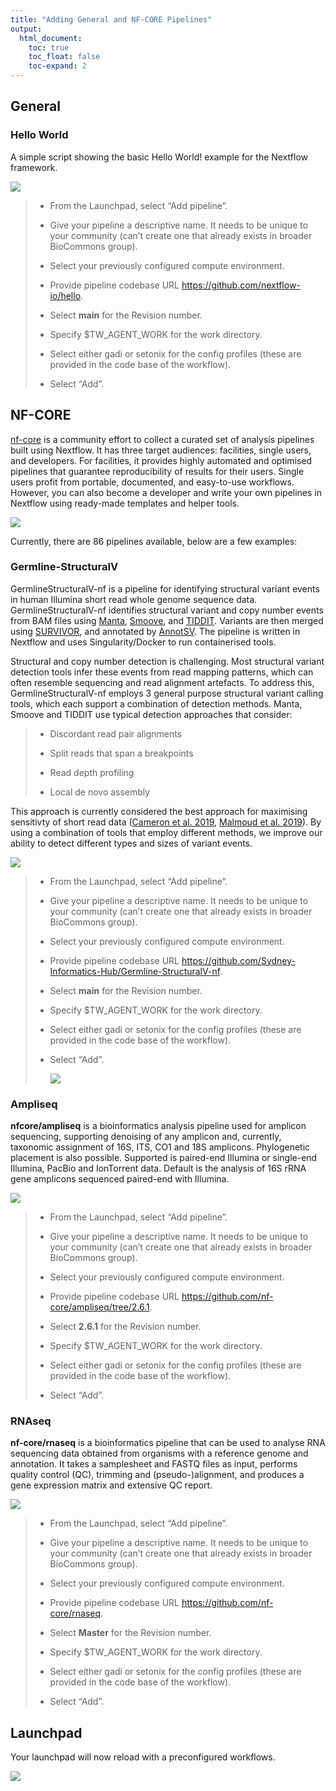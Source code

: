 ```yaml
---
title: "Adding General and NF-CORE Pipelines"
output:
  html_document:
    toc: true
    toc_float: false
    toc-expand: 2
---
```


## General

### Hello World

A simple script showing the basic Hello World! example for the Nextflow framework.

![](images/hello.png)

<div>

> -   From the Launchpad, select "Add pipeline". 
>
> -   Give your pipeline a descriptive name. It needs to be unique to your community (can't create one that already exists in broader BioCommons group). 
>
> -   Select your previously configured compute environment.
>
> -   Provide pipeline codebase URL <https://github.com/nextflow-io/hello>.
>
> -   Select **main** for the Revision number.
>
> -   Specify \$TW_AGENT_WORK for the work directory.
>
> -   Select either gadi or setonix for the config profiles (these are provided in the code base of the workflow).
>
> -   Select "Add".

</div>

## NF-CORE

[nf-core](https://nf-co.re/pipelines) is a community effort to collect a curated set of analysis pipelines built using Nextflow. It has three target audiences: facilities, single users, and developers. For facilities, it provides highly automated and optimised pipelines that guarantee reproducibility of results for their users. Single users profit from portable, documented, and easy-to-use workflows. However, you can also become a developer and write your own pipelines in Nextflow using ready-made templates and helper tools.

![](images/nf-core-logo.png)

Currently, there are 86 pipelines available, below are a few examples:

### Germline-StructuralV

GermlineStructuralV-nf is a pipeline for identifying structural variant events in human Illumina short read whole genome sequence data. GermlineStructuralV-nf identifies structural variant and copy number events from BAM files using [Manta](https://github.com/Illumina/manta/blob/master/docs/userGuide/README.md#de-novo-calling), [Smoove](https://github.com/brentp/smoove), and [TIDDIT](https://github.com/SciLifeLab/TIDDIT). Variants are then merged using [SURVIVOR](https://github.com/fritzsedlazeck/SURVIVOR), and annotated by [AnnotSV](https://pubmed.ncbi.nlm.nih.gov/29669011/). The pipeline is written in Nextflow and uses Singularity/Docker to run containerised tools.

Structural and copy number detection is challenging. Most structural variant detection tools infer these events from read mapping patterns, which can often resemble sequencing and read alignment artefacts. To address this, GermlineStructuralV-nf employs 3 general purpose structural variant calling tools, which each support a combination of detection methods. Manta, Smoove and TIDDIT use typical detection approaches that consider:

> -   Discordant read pair alignments
>
> -   Split reads that span a breakpoints
>
> -   Read depth profiling
>
> -   Local de novo assembly

This approach is currently considered the best approach for maximising sensitivty of short read data ([Cameron et al. 2019](https://www.nature.com/articles/s41467-019-11146-4), [Malmoud et al. 2019](https://genomebiology.biomedcentral.com/articles/10.1186/s13059-019-1828-7)). By using a combination of tools that employ different methods, we improve our ability to detect different types and sizes of variant events.

![](images/211971740-772796bc-6fb7-43fb-885b-d9cb116bfdd0.png)

> -   From the Launchpad, select "Add pipeline". 
>
> -   Give your pipeline a descriptive name. It needs to be unique to your community (can't create one that already exists in broader BioCommons group). 
>
> -   Select your previously configured compute environment.
>
> -   Provide pipeline codebase URL <https://github.com/Sydney-Informatics-Hub/Germline-StructuralV-nf>. 
>
> -   Select **main** for the Revision number.
>
> -   Specify \$TW_AGENT_WORK for the work directory.
>
> -   Select either gadi or setonix for the config profiles (these are provided in the code base of the workflow).
>
> -   Select "Add".
>
>     ![](images/Screen%20Shot%202023-08-25%20at%204.35.01%20pm.png)

### Ampliseq

**nfcore/ampliseq** is a bioinformatics analysis pipeline used for amplicon sequencing, supporting denoising of any amplicon and, currently, taxonomic assignment of 16S, ITS, CO1 and 18S amplicons. Phylogenetic placement is also possible. Supported is paired-end Illumina or single-end Illumina, PacBio and IonTorrent data. Default is the analysis of 16S rRNA gene amplicons sequenced paired-end with Illumina.

![](images/ampliseq_workflow.png)

> -   From the Launchpad, select "Add pipeline". 
>
> -   Give your pipeline a descriptive name. It needs to be unique to your community (can't create one that already exists in broader BioCommons group). 
>
> -   Select your previously configured compute environment.
>
> -   Provide pipeline codebase URL <https://github.com/nf-core/ampliseq/tree/2.6.1>.
>
> -   Select **2.6.1** for the Revision number.
>
> -   Specify \$TW_AGENT_WORK for the work directory.
>
> -   Select either gadi or setonix for the config profiles (these are provided in the code base of the workflow).
>
> -   Select "Add".

### RNAseq

**nf-core/rnaseq** is a bioinformatics pipeline that can be used to analyse RNA sequencing data obtained from organisms with a reference genome and annotation. It takes a samplesheet and FASTQ files as input, performs quality control (QC), trimming and (pseudo-)alignment, and produces a gene expression matrix and extensive QC report.

![](images/nf-core-rnaseq_metro_map_grey.png)

> -   From the Launchpad, select "Add pipeline". 
>
> -   Give your pipeline a descriptive name. It needs to be unique to your community (can't create one that already exists in broader BioCommons group). 
>
> -   Select your previously configured compute environment.
>
> -   Provide pipeline codebase URL <https://github.com/nf-core/rnaseq>.
>
> -   Select **Master** for the Revision number.
>
> -   Specify \$TW_AGENT_WORK for the work directory.
>
> -   Select either gadi or setonix for the config profiles (these are provided in the code base of the workflow).
>
> -   Select "Add".

## Launchpad

Your launchpad will now reload with a preconfigured workflows.

![](images/Screen%20Shot%202023-09-06%20at%204.26.12%20pm.png)
